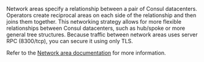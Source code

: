 Network areas specify a relationship between a pair of Consul datacenters. Operators create reciprocal areas on each side of the relationship and then joins them together. This networking strategy allows for more flexible relationships between Consul datacenters, such as hub/spoke or more general tree structures. Because traffic between network areas uses server RPC (8300/tcp), you can secure it using only TLS.

Refer to the [Network area documentation](/consul/docs/east-west/network-area) for more information.